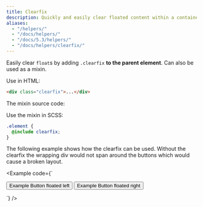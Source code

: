 ```yaml
---
title: Clearfix
description: Quickly and easily clear floated content within a container by adding a clearfix utility.
aliases:
  - "/helpers/"
  - "/docs/helpers/"
  - "/docs/5.3/helpers/"
  - "/docs/helpers/clearfix/"
---
```


Easily clear `float`s by adding `.clearfix` **to the parent element**. Can also be used as a mixin.

Use in HTML:

```html
<div class="clearfix">...</div>
```

The mixin source code:

<ScssDocs name="clearfix" file="scss/mixins/_clearfix.scss" />

Use the mixin in SCSS:

```scss
.element {
  @include clearfix;
}
```

The following example shows how the clearfix can be used. Without the clearfix the wrapping div would not span around the buttons which would cause a broken layout.

<Example code={`<div class="bg-info clearfix">
    <button type="button" class="btn btn-secondary float-start">Example Button floated left</button>
    <button type="button" class="btn btn-secondary float-end">Example Button floated right</button>
  </div>`} />
